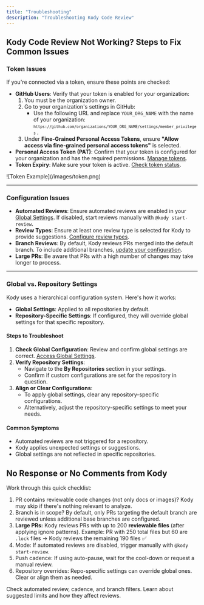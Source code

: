 ```yaml
---
title: "Troubleshooting"
description: "Troubleshooting Kody Code Review"
---
```


## Kody Code Review Not Working? Steps to Fix Common Issues

### Token Issues

If you're connected via a token, ensure these points are checked:

- **GitHub Users**: Verify that your token is enabled for your organization:
  1. You must be the organization owner.
  2. Go to your organization's settings in GitHub:
     - Use the following URL and replace `YOUR_ORG_NAME` with the name of your organization:
       <small>
         `https://github.com/organizations/YOUR_ORG_NAME/settings/member_privileges`
       </small>
       .
  3. Under **Fine-Grained Personal Access Tokens**, ensure **"Allow access via fine-grained personal access tokens"** is selected.
- **Personal Access Token (PAT)**: Confirm that your token is configured for your organization and has the required permissions. [Manage tokens](https://github.com/settings/tokens?type=beta).
- **Token Expiry**: Make sure your token is active. [Check token status](https://github.com/settings/tokens?type=beta).

<Frame caption="Your token should display your organization's logo. If it shows your personal profile picture, your token is set to personal access instead of organizational access.
">
    ![Token Example](/images/token.png)

</Frame>

---

### Configuration Issues

- **Automated Reviews**: Ensure automated reviews are enabled in your [Global Settings](https://app.kodus.io/automations/AutomationCodeReview/global/general). If disabled, start reviews manually with `@kody start-review`.
- **Review Types**: Ensure at least one review type is selected for Kody to provide suggestions. [Configure review types](https://app.kodus.io/automations/AutomationCodeReview/global/general).
- **Branch Reviews**: By default, Kody reviews PRs merged into the default branch. To include additional branches, [update your configuration](https://app.kodus.io/automations/AutomationCodeReview/global/general).
- **Large PRs**: Be aware that PRs with a high number of changes may take longer to process.

---

### Global vs. Repository Settings

Kody uses a hierarchical configuration system. Here's how it works:

- **Global Settings**: Applied to all repositories by default.
- **Repository-Specific Settings**: If configured, they will override global settings for that specific repository.

#### Steps to Troubleshoot

1. **Check Global Configuration**: Review and confirm global settings are correct. [Access Global Settings](https://app.kodus.io/automations/AutomationCodeReview/global/general).
2. **Verify Repository Settings**:
   - Navigate to the **By Repositories** section in your settings.
   - Confirm if custom configurations are set for the repository in question.
3. **Align or Clear Configurations**:
   - To apply global settings, clear any repository-specific configurations.
   - Alternatively, adjust the repository-specific settings to meet your needs.

#### Common Symptoms

- Automated reviews are not triggered for a repository.
- Kody applies unexpected settings or suggestions.
- Global settings are not reflected in specific repositories.


## No Response or No Comments from Kody

Work through this quick checklist:

1. PR contains reviewable code changes (not only docs or images)? Kody may skip if there's nothing relevant to analyze.
2. Branch is in scope? By default, only PRs targeting the default branch are reviewed unless additional base branches are configured.
3. **Large PRs:** Kody reviews PRs with up to 200 **reviewable files** (after applying ignore patterns). Example: PR with 250 total files but 60 are `.lock` files → Kody reviews the remaining 190 files ✅
4. Mode: If automated reviews are disabled, trigger manually with `@kody start-review`.
5. Push cadence: If using auto-pause, wait for the cool-down or request a manual review.
6. Repository overrides: Repo-specific settings can override global ones. Clear or align them as needed.

<Card title="Review Modes & Cadence" icon="clock" href="/how_to_use/en/code_review/configs/general">
  Check automated review, cadence, and branch filters.
</Card>

<Card title="Limits & Pricing" icon="scale-balanced" href="/how_to_use/en/pricing">
  Learn about suggested limits and how they affect reviews.
</Card>
